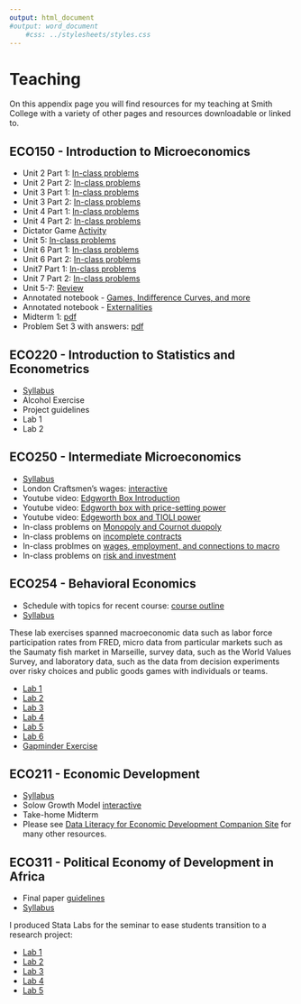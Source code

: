 ```yaml
---
output: html_document
#output: word_document
    #css: ../stylesheets/styles.css
---
```


# Teaching
On this appendix page you will find resources for my teaching at Smith College with a variety of other pages and resources downloadable or linked to.  

## ECO150 - Introduction to Microeconomics

- Unit 2 Part 1: [In-class problems](https://www.dropbox.com/s/n0jcu4yd62yzb8k/unit2.pdf?dl=0)
- Unit 2 Part 2: [In-class problems](https://www.dropbox.com/s/bg1mfxewhxncs38/unit2_part2.pdf?dl=0)
- Unit 3 Part 1: [In-class problems](https://www.dropbox.com/s/5uexnagwrxkbtgd/unit3.pdf?dl=0)
- Unit 3 Part 2: [In-class problems](https://www.dropbox.com/s/u0cgnrvzxa2z3j1/unit3_part2.pdf?dl=0)
- Unit 4 Part 1: [In-class problems](https://www.dropbox.com/s/zvw0whvojglldck/unit4.pdf?dl=0)
- Unit 4 Part 2: [In-class problems](https://www.dropbox.com/s/xlxeewfn6hvoogh/unit4_part2.pdf?dl=0)
- Dictator Game [Activity](https://www.dropbox.com/s/jt8uviyec5r9mck/dictator_game.pdf?dl=0)
- Unit 5: [In-class problems](https://www.dropbox.com/s/pxtr4ci0e2g13kv/unit5_part1.pdf?dl=0)
- Unit 6 Part 1: [In-class problems](https://www.dropbox.com/s/e6lfka53lese2pj/unit6_part1.pdf?dl=0)
- Unit 6 Part 2: [In-class problems](https://www.dropbox.com/s/splegdx9duqzwtw/unit6_part2.pdf?dl=0)
- Unit7 Part 1: [In-class problems](https://www.dropbox.com/s/4yvrgk8iubw78fv/unit7_part1.pdf?dl=0)
- Unit 7 Part 2: [In-class problems](https://www.dropbox.com/s/c1qwhgvnud5ebko/unit7_part2.pdf?dl=0)
- Unit 5-7: [Review](https://www.dropbox.com/s/y9jl2t6xbdiaokn/unit5_7_review.pdf?dl=0)
- Annotated notebook - [Games, Indifference Curves, and more](https://www.dropbox.com/s/ek7g9ymhswv6zvj/ECO150_notbook_2019.04.03.pdf?dl=0)
- Annotated notebook - [Externalities](https://www.dropbox.com/s/j0n6xme14qz5vox/ECO150_notebook_05.01.pdf?dl=0)
- Midterm 1: [pdf](https://www.dropbox.com/s/h3vo0ok6b9fxy6m/midterm1_s2019_eco150.pdf?dl=0)
- Problem Set 3 with answers: [pdf](https://www.dropbox.com/s/hfozvf0zwyvrsq0/ProblemSet3_Answers.pdf?dl=0)

## ECO220 - Introduction to Statistics and Econometrics 

- [Syllabus](../tenure/Syllabi/eco220-s2018.pdf)
- Alcohol Exercise 
- Project guidelines 
- Lab 1
- Lab 2

## ECO250 - Intermediate Microeconomics 

- [Syllabus](../tenure/Syllabi/Syllabus_ECO250_F2019_updated.pdf)
- London Craftsmen's wages: [interactive](https://shalliday.shinyapps.io/london_wages/)
- Youtube video: [Edgworth Box Introduction](https://youtu.be/WHUYzEJoAUk)
- Youtube video: [Edgworth box with price-setting power](https://youtu.be/YAHgEkNVil0)
- Youtube video: [Edgeworth box and TIOLI power](https://youtu.be/Rf9jOpsvyJM) 
- In-class problems on [Monopoly and Cournot duopoly](https://www.dropbox.com/s/j7fl3zdzz2orppo/cournot_monopoly_duopoly.pdf?dl=0)
- In-class problems on [incomplete contracts](https://www.dropbox.com/s/ld83hfnujztxz2k/incomplete_contracts.pdf?dl=0) 
- In-class problmes on [wages, employment, and connections to macro](https://www.dropbox.com/s/544tvd212mf5zqa/no_shirking_wages.pdf?dl=0)
- In-class problems on [risk and investment](https://www.dropbox.com/s/remy1hrd1k9kgad/risk_utility.pdf?dl=0)


## ECO254 - Behavioral Economics
  - Schedule with topics for recent course: [course outline](http://simondhalliday.com/behavioral)
  - [Syllabus](http://simondhalliday.com/behavioral/syllabus_2019.pdf)

These lab exercises spanned macroeconomic data such as labor force participation rates from FRED, micro data from particular markets such as the Saumaty fish market in Marseille, survey data, such as the World Values Survey, and laboratory data, such as the data from decision experiments over risky choices and public goods games with individuals or teams. 

  - [Lab 1](http://simondhalliday.com/behavioral/Lab1.html)
  - [Lab 2](http://simondhalliday.com/behavioral/Lab2.html)
  - [Lab 3](http://simondhalliday.com/behavioral/Lab3.html)
  - [Lab 4](http://simondhalliday.com/behavioral/Lab4.html)
  - [Lab 5](http://simondhalliday.com/behavioral/Lab5.html)
  - [Lab 6](http://simondhalliday.com/behavioral/Lab6.html)
  - [Gapminder Exercise](http://simondhalliday.com/behavioral/TidyGapMinder.html)


## ECO211 - Economic Development 

- [Syllabus](https://drive.google.com/file/d/19LTRxGW6fYIELHWc9tzKhKDsAuzO0y9F/view)
- Solow Growth Model [interactive](https://shalliday.shinyapps.io/solow_growth/)
- Take-home Midterm []()
- Please see [Data Literacy for Economic Development Companion Site](http://simondhalliday.com/data_literacy_for_development/) for many other resources. 

## ECO311 - Political Economy of Development in Africa 

- Final paper [guidelines](paper_guidelines.pdf)
- [Syllabus](../tenure/Syllabi/syllabus_F2016.pdf)

I produced Stata Labs for the seminar to ease students transition to a research project: 

- [Lab 1](Lab1.pdf)
- [Lab 2](Lab2.pdf)
- [Lab 3](Lab3.pdf)
- [Lab 4](Lab4.pdf)
- [Lab 5](Lab5.pdf)




